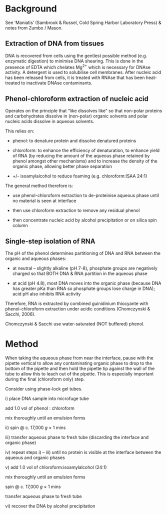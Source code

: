 # Background

See 'Maniatis' (Sambrook & Russel, Cold Spring Harbor Laboratory Press)
& notes from Zumbo / Mason.

## Extraction of DNA from tissues

DNA is recovered from cells using the gentlest possible method (e.g.
enzymatic digestion) to minimise DNA shearing. This is done in the
presence of EDTA which chelates Mg^2+^ which is necessary for DNAse
activity. A detergent is used to solubilise cell membranes. After
nucleic acid has been released from cells, it is treated with RNAse that
has been heat-treated to inactivate DNAse contaminants.

## Phenol-chloroform extraction of nucleic acid

Operates on the principle that "like dissolves like" so that non-polar
proteins and carbohydrates dissolve in (non-polar) organic solvents and
polar nucleic acids dissolve in aqueous solvents.

This relies on:

-   phenol: to denature protein and dissolve denatured proteins

-   chloroform: to enhance the efficiency of denaturation, to enhance
    yield of RNA (by reducing the amount of the aqueous phase retained
    by phenol amongst other mechanisms) and to increase the density of
    the organic phase, allowing better phase separation

-   +/- isoamylalcohol to reduce foaming (e.g. chloroform:ISAA 24:1)

The general method therefore is:

-   use phenol-chloroform extraction to de-proteinise aqueous phase
    until no material is seen at interface

-   then use chloroform extraction to remove any residual phenol

-   then concentrate nucleic acid by alcohol precipitation or on silica
    spin column

## Single-step isolation of RNA

The pH of the phenol determines partitioning of DNA and RNA between the
organic and aqueous phases:

-   at neutral -- slightly alkaline (pH 7-8), phosphate groups are
    negatively charged so that BOTH DNA & RNA partition in the aqueous
    phase

-   at acid (pH 4.8), most DNA moves into the organic phase (because DNA
    has greater pKa than RNA so phosphate groups lose charge in DNA);
    acid pH also inhibits RNA activity

Therefore, RNA is extracted by combined guinidinium thiocyante with
phenol-chloroform extraction under acidic conditions (Chomczynski &
Sacchi, 2006).

Chomczynski & Sacchi use water-saturated (NOT buffered) phenol.

# Method

When taking the aqueous phase from near the interface, pause with the
pipette vertical to allow any contaminating organic phase to drop to the
bottom of the pipette and then hold the pipette tip against the wall of
the tube to allow this to leach out of the pipette. This is especially
important during the final (chloroform only) step.

Consider using phase-lock gel tubes.

i\) place DNA sample into microfuge tube

add 1.0 vol of phenol : chloroform

mix thoroughly until an emulsion forms

ii\) spin @ c. 17,000 *g* × 1 mins

iii\) transfer aqueous phase to fresh tube (discarding the interface and
organic phase)

iv\) repeat steps i) -- iii) until no protein is visible at the
interface between the aqueous and organic phases

v\) add 1.0 vol of chloroform:isoamylalcohol (24:1)

mix thoroughly until an emulsion forms

spin @ c. 17,000 *g* × 1 mins

transfer aqueous phase to fresh tube

vi\) recover the DNA by alcohol precipitation
